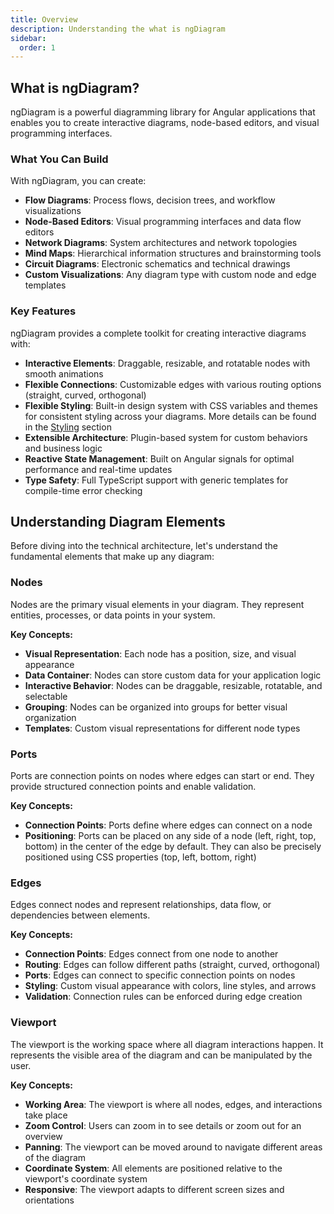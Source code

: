 ```yaml
---
title: Overview
description: Understanding the what is ngDiagram
sidebar:
  order: 1
---
```


## What is ngDiagram?

ngDiagram is a powerful diagramming library for Angular applications that enables you to create interactive diagrams, node-based editors, and visual programming interfaces.

### What You Can Build

With ngDiagram, you can create:

- **Flow Diagrams**: Process flows, decision trees, and workflow visualizations
- **Node-Based Editors**: Visual programming interfaces and data flow editors
- **Network Diagrams**: System architectures and network topologies
- **Mind Maps**: Hierarchical information structures and brainstorming tools
- **Circuit Diagrams**: Electronic schematics and technical drawings
- **Custom Visualizations**: Any diagram type with custom node and edge templates

### Key Features

ngDiagram provides a complete toolkit for creating interactive diagrams with:

- **Interactive Elements**: Draggable, resizable, and rotatable nodes with smooth animations
- **Flexible Connections**: Customizable edges with various routing options (straight, curved, orthogonal)
- **Flexible Styling**: Built-in design system with CSS variables and themes for consistent styling across your diagrams. More details can be found in the [Styling](../styling) section
- **Extensible Architecture**: Plugin-based system for custom behaviors and business logic
- **Reactive State Management**: Built on Angular signals for optimal performance and real-time updates
- **Type Safety**: Full TypeScript support with generic templates for compile-time error checking

## Understanding Diagram Elements

Before diving into the technical architecture, let's understand the fundamental elements that make up any diagram:

### Nodes

Nodes are the primary visual elements in your diagram. They represent entities, processes, or data points in your system.

**Key Concepts:**

- **Visual Representation**: Each node has a position, size, and visual appearance
- **Data Container**: Nodes can store custom data for your application logic
- **Interactive Behavior**: Nodes can be draggable, resizable, rotatable, and selectable
- **Grouping**: Nodes can be organized into groups for better visual organization
- **Templates**: Custom visual representations for different node types

### Ports

Ports are connection points on nodes where edges can start or end. They provide structured connection points and enable validation.

**Key Concepts:**

- **Connection Points**: Ports define where edges can connect on a node
- **Positioning**: Ports can be placed on any side of a node (left, right, top, bottom) in the center of the edge by default. They can also be precisely positioned using CSS properties (top, left, bottom, right)

### Edges

Edges connect nodes and represent relationships, data flow, or dependencies between elements.

**Key Concepts:**

- **Connection Points**: Edges connect from one node to another
- **Routing**: Edges can follow different paths (straight, curved, orthogonal)
- **Ports**: Edges can connect to specific connection points on nodes
- **Styling**: Custom visual appearance with colors, line styles, and arrows
- **Validation**: Connection rules can be enforced during edge creation

### Viewport

The viewport is the working space where all diagram interactions happen. It represents the visible area of the diagram and can be manipulated by the user.

**Key Concepts:**

- **Working Area**: The viewport is where all nodes, edges, and interactions take place
- **Zoom Control**: Users can zoom in to see details or zoom out for an overview
- **Panning**: The viewport can be moved around to navigate different areas of the diagram
- **Coordinate System**: All elements are positioned relative to the viewport's coordinate system
- **Responsive**: The viewport adapts to different screen sizes and orientations
